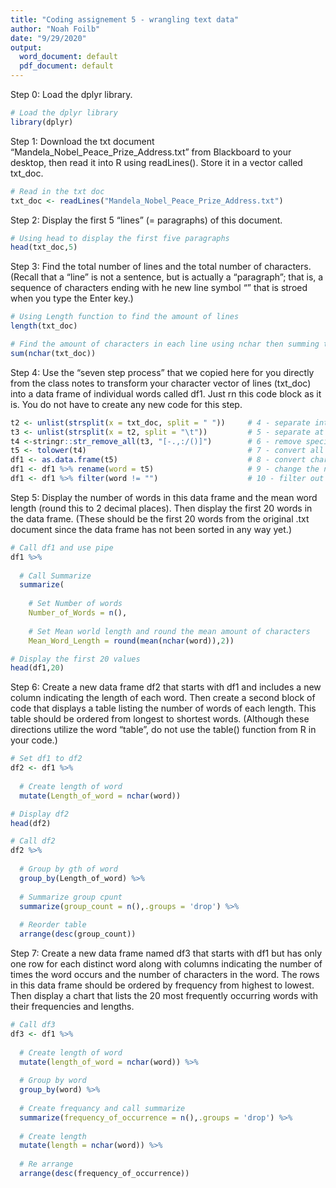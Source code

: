 ---
title: "Coding assignement 5 - wrangling text data"
author: "Noah Foilb"
date: "9/29/2020"
output:
  word_document: default
  pdf_document: default
---


Step 0: Load the dplyr library.

```{r}
# Load the dplyr library
library(dplyr)
```


Step 1: Download the txt document "Mandela_Nobel_Peace_Prize_Address.txt" from Blackboard to your desktop, then read it into R using readLines(). Store it in a vector called txt_doc.  

```{r}
# Read in the txt doc
txt_doc <- readLines("Mandela_Nobel_Peace_Prize_Address.txt")
```






Step 2: Display the first 5 "lines" (= paragraphs) of this document.

```{r}
# Using head to display the first five paragraphs
head(txt_doc,5)
```




Step 3: Find the total number of lines and the total number of characters. (Recall that a "line" is not a sentence, but is actually a "paragraph"; that is, a sequence of characters ending with he new line symbol "\n" that is stroed when you type the Enter key.)

```{r}
# Using Length function to find the amount of lines
length(txt_doc)

# Find the amount of characters in each line using nchar then summing them together using sum
sum(nchar(txt_doc))
```





Step 4: Use the "seven step process" that we copied here for you directly from the class notes to transform your character vector of lines (txt_doc) into a data frame of individual words called df1. Just rn this code block as it is. You do not have to create any new code for this step.

```{r}
t2 <- unlist(strsplit(x = txt_doc, split = " "))     # 4 - separate into words at each blank space
t3 <- unlist(strsplit(x = t2, split = "\t"))         # 5 - separate at each tab = backslash t
t4 <-stringr::str_remove_all(t3, "[-.,:/()]")        # 6 - remove specific special character
t5 <- tolower(t4)                                    # 7 - convert all uppercase letters to lowercase
df1 <- as.data.frame(t5)                             # 8 - convert character vector to a data frame
df1 <- df1 %>% rename(word = t5)                     # 9 - change the name of the one variable to word
df1 <- df1 %>% filter(word != "")                    # 10 - filter out blank words
```

Step 5: Display the number of words in this data frame and the mean word length (round this to 2 decimal places). Then display the first 20 words in the data frame. (These should be the first 20 words from the original .txt document since the data frame has not been sorted in any way yet.) 

```{r}
# Call df1 and use pipe 
df1 %>%
  
  # Call Summarize 
  summarize(
    
    # Set Number of words 
    Number_of_Words = n(),
    
    # Set Mean world length and round the mean amount of characters
    Mean_Word_Length = round(mean(nchar(word)),2))
```


```{r}
# Display the first 20 values
head(df1,20)
```





Step 6: Create a new data frame df2 that starts with df1 and includes a new column indicating the length of each word. Then create a second block of code that displays a table listing the number of words of each length. This table should be ordered from longest to shortest words. (Although these directions utilize the word "table", do not use the table() function from R in your code.)

```{r}
# Set df1 to df2
df2 <- df1 %>%
  
  # Create length of word
  mutate(Length_of_word = nchar(word))

# Display df2
head(df2)
```
 

```{r}
# Call df2
df2 %>%
  
  # Group by gth of word 
  group_by(Length_of_word) %>%
  
  # Summarize group cpunt
  summarize(group_count = n(),.groups = 'drop') %>%
  
  # Reorder table
  arrange(desc(group_count))
```



Step 7: Create a new data frame named df3 that starts with df1 but has only one row for each distinct word along with columns indicating the number of times the word occurs and the number of characters in the word. The rows in this data frame should be ordered by frequency from highest to lowest. Then display a chart that lists the 20 most frequently occurring words with their frequencies and lengths.

```{r}
# Call df3
df3 <- df1 %>%
  
  # Create length of word
  mutate(length_of_word = nchar(word)) %>% 
  
  # Group by word
  group_by(word) %>%
  
  # Create frequancy and call summarize
  summarize(frequency_of_occurrence = n(),.groups = 'drop') %>% 
  
  # Create length 
  mutate(length = nchar(word)) %>% 
  
  # Re arrange
  arrange(desc(frequency_of_occurrence)) 

```






